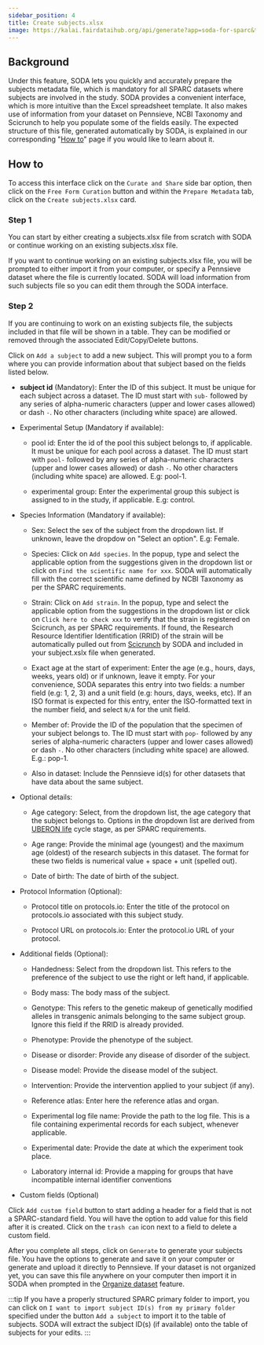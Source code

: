 ```yaml
---
sidebar_position: 4
title: Create subjects.xlsx
image: https://kalai.fairdataihub.org/api/generate?app=soda-for-sparc&title=Create%20subjects.xlsx&description=Prepare%20Metadata&org=fairdataihub
---
```


## Background

Under this feature, SODA lets you quickly and accurately prepare the subjects metadata file, which is mandatory for all SPARC datasets where subjects are involved in the study. SODA provides a convenient interface, which is more intuitive than the Excel spreadsheet template. It also makes use of information from your dataset on Pennsieve, NCBI Taxonomy and Scicrunch to help you populate some of the fields easily. The expected structure of this file, generated automatically by SODA, is explained in our corresponding "[How to](../../how-to/how-to-structure-the-subjects-metadata-file)" page if you would like to learn about it.

## How to

To access this interface click on the `Curate and Share` side bar option, then click on the `Free Form Curation` button and within the `Prepare Metadata` tab, click on the `Create subjects.xlsx` card.

### Step 1

You can start by either creating a subjects.xlsx file from scratch with SODA or continue working on an existing subjects.xlsx file.

If you want to continue working on an existing subjects.xlsx file, you will be prompted to either import it from your computer, or specify a Pennsieve dataset where the file is currently located. SODA will load information from such subjects file so you can edit them through the SODA interface.

### Step 2

If you are continuing to work on an existing subjects file, the subjects included in that file will be shown in a table. They can be modified or removed through the associated Edit/Copy/Delete buttons.

Click on `Add a subject` to add a new subject. This will prompt you to a form where you can provide information about that subject based on the fields listed below.

- **subject id** (Mandatory): Enter the ID of this subject. It must be unique for each subject across a dataset. The ID must start with `sub-` followed by any series of alpha-numeric characters (upper and lower cases allowed) or dash `-`. No other characters (including white space) are allowed.

- Experimental Setup (Mandatory if available):

  - pool id: Enter the id of the pool this subject belongs to, if applicable. It must be unique for each pool across a dataset. The ID must start with `pool-` followed by any series of alpha-numeric characters (upper and lower cases allowed) or dash `-`. No other characters (including white space) are allowed. E.g: pool-1.

  - experimental group: Enter the experimental group this subject is assigned to in the study, if applicable. E.g: control.

- Species Information (Mandatory if available):

  - Sex: Select the sex of the subject from the dropdown list. If unknown, leave the dropdow on "Select an option". E.g: Female.

  - Species: Click on `Add species`. In the popup, type and select the applicable option from the suggestions given in the dropdown list or click on `Find the scientific name for xxx`. SODA will automatically fill with the correct scientific name defined by NCBI Taxonomy as per the SPARC requirements.

  - Strain: Click on `Add strain`. In the popup, type and select the applicable option from the suggestions in the dropdown list or click on `Click here to check xxx` to verify that the strain is registered on Scicrunch, as per SPARC requirements. If found, the Research Resource Identifier Identification (RRID) of the strain will be automatically pulled out from [Scicrunch](https://scicrunch.org/resources/Organisms/search) by SODA and included in your subject.xslx file when generated.

  - Exact age at the start of experiment: Enter the age (e.g., hours, days, weeks, years old) or if unknown, leave it empty. For your convenience, SODA separates this entry into two fields: a number field (e.g: 1, 2, 3) and a unit field (e.g: hours, days, weeks, etc). If an ISO format is expected for this entry, enter the ISO-formatted text in the number field, and select `N/A` for the unit field.

  - Member of: Provide the ID of the population that the specimen of your subject belongs to. The ID must start with `pop-` followed by any series of alpha-numeric characters (upper and lower cases allowed) or dash `-`. No other characters (including white space) are allowed. E.g.: pop-1.

  - Also in dataset: Include the Pennsieve id(s) for other datasets that have data about the same subject.

- Optional details:

  - Age category: Select, from the dropdown list, the age category that the subject belongs to. Options in the dropdown list are derived from [UBERON life](http://www.ontobee.org/ontology/catalog/UBERON?iri=http://purl.obolibrary.org/obo/UBERON_0000105) cycle stage, as per SPARC requirements.

  - Age range: Provide the minimal age (youngest) and the maximum age (oldest) of the research subjects in this dataset. The format for these two fields is numerical value + space + unit (spelled out).

  - Date of birth: The date of birth of the subject.

- Protocol Information (Optional):

  - Protocol title on protocols.io: Enter the title of the protocol on protocols.io associated with this subject study.

  - Protocol URL on protocols.io: Enter the protocol.io URL of your protocol.

- Additional fields (Optional):

  - Handedness: Select from the dropdown list. This refers to the preference of the subject to use the right or left hand, if applicable.

  - Body mass: The body mass of the subject.

  - Genotype: This refers to the genetic makeup of genetically modified alleles in transgenic animals belonging to the same subject group. Ignore this field if the RRID is already provided.

  - Phenotype: Provide the phenotype of the subject.

  - Disease or disorder: Provide any disease of disorder of the subject.

  - Disease model: Provide the disease model of the subject.

  - Intervention: Provide the intervention applied to your subject (if any).

  - Reference atlas: Enter here the reference atlas and organ.

  - Experimental log file name: Provide the path to the log file. This is a file containing experimental records for each subject, whenever applicable.

  - Experimental date: Provide the date at which the experiment took place.

  - Laboratory internal id: Provide a mapping for groups that have incompatible internal identifier conventions

- Custom fields (Optional)

Click `Add custom field` button to start adding a header for a field that is not a SPARC-standard field. You will have the option to add value for this field after it is created. Click on the `trash can` icon next to a field to delete a custom field.

After you complete all steps, click on `Generate` to generate your subjects file. You have the options to generate and save it on your computer or generate and upload it directly to Pennsieve. If your dataset is not organized yet, you can save this file anywhere on your computer then import it in SODA when prompted in the [Organize dataset](../prepare-dataset/organize-dataset) feature.

:::tip
If you have a properly structured SPARC primary folder to import, you can click on `I want to import subject ID(s) from my primary folder` specified under the button `Add a subject` to import it to the table of subjects. SODA will extract the subject ID(s) (if available) onto the table of subjects for your edits.
:::


<PageFeedback />
